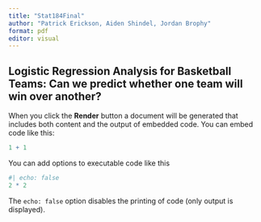 ```yaml
---
title: "Stat184Final"
author: "Patrick Erickson, Aiden Shindel, Jordan Brophy"
format: pdf
editor: visual
---
```


## Logistic Regression Analysis for Basketball Teams: Can we predict whether one team will win over another?

When you click the **Render** button a document will be generated that includes both content and the output of embedded code. You can embed code like this:

```r
1 + 1
```

You can add options to executable code like this

```r
#| echo: false
2 * 2
```

The `echo: false` option disables the printing of code (only output is displayed).
